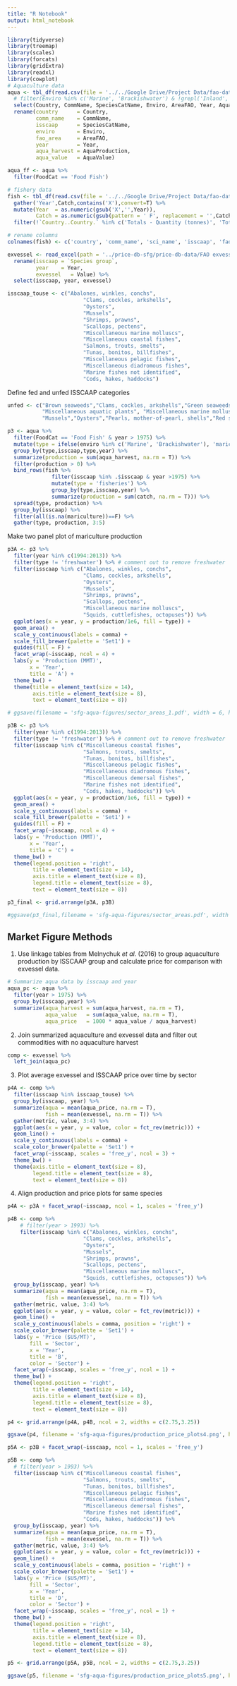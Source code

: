 ```yaml
---
title: "R Notebook"
output: html_notebook
---
```


```r
library(tidyverse)
library(treemap)
library(scales)
library(forcats)
library(gridExtra)
library(readxl)
library(cowplot)
# Aquaculture data
aqua <- tbl_df(read.csv(file = '../../Google Drive/Project Data/fao-data/FAO Aquaculture Data Final.csv', stringsAsFactors = F)) %>%
  # filter(Enviro %in% c('Marine', 'Brackishwater') & !grepl('Inland', AreaFAO)) %>%
  select(Country, CommName, SpeciesCatName, Enviro, AreaFAO, Year, AquaProduction, AquaValue, FoodCat) %>%
  rename(country      = Country,
         comm_name    = CommName,
         isscaap      = SpeciesCatName,
         enviro       = Enviro,
         fao_area     = AreaFAO,
         year         = Year,
         aqua_harvest = AquaProduction,
         aqua_value   = AquaValue)

aqua_ff <- aqua %>%
  filter(FoodCat == 'Food Fish')

# fishery data
fish <- tbl_df(read.csv(file = '../../Google Drive/Project Data/fao-data/fao_capture_50to14.csv', na.strings = c('...','0 0','-'), stringsAsFactors = F)) %>%
  gather('Year',Catch,contains('X'),convert=T) %>%
  mutate(Year  = as.numeric(gsub('X','',Year)),
         Catch = as.numeric(gsub(pattern = ' F', replacement = '',Catch))) %>%
  filter(!`Country..Country.` %in% c('Totals - Quantity (tonnes)', 'Totals - Quantity (number)'))

# rename columns
colnames(fish) <- c('country', 'comm_name', 'sci_name', 'isscaap', 'fao_area', 'fao_code', 'units', 'year', 'catch')

exvessel <- read_excel(path = '../price-db-sfg/price-db-data/FAO exvessel estimates from archives.xlsx', sheet = 1) %>%
  rename(isscaap = `Species group`,
         year    = Year, 
         exvessel   = Value) %>%
  select(isscaap, year, exvessel)

isscaap_touse <- c("Abalones, winkles, conchs",
                        "Clams, cockles, arkshells",
                        "Oysters",
                        "Mussels",
                        "Shrimps, prawns",
                        "Scallops, pectens",
                        "Miscellaneous marine molluscs",
                        "Miscellaneous coastal fishes",
                        "Salmons, trouts, smelts",
                        "Tunas, bonitos, billfishes",
                        "Miscellaneous pelagic fishes",
                        "Miscellaneous diadromous fishes",
                        "Marine fishes not identified",
                        "Cods, hakes, haddocks")
```

Define fed and unfed ISSCAAP categories

```r
unfed <- c("Brown seaweeds","Clams, cockles, arkshells","Green seaweeds",
           "Miscellaneous aquatic plants", "Miscellaneous marine molluscs",
           "Mussels","Oysters","Pearls, mother-of-pearl, shells","Red seaweeds")
```

```r
p3 <- aqua %>%
  filter(FoodCat == 'Food Fish' & year > 1975) %>%
  mutate(type = ifelse(enviro %in% c('Marine', 'Brackishwater'), 'mariculture','freshwater')) %>%
  group_by(type,isscaap,type,year) %>%
  summarize(production = sum(aqua_harvest, na.rm = T)) %>%
  filter(production > 0) %>%
  bind_rows(fish %>%
              filter(isscaap %in% .$isscaap & year >1975) %>%
              mutate(type = 'fisheries') %>%
              group_by(type,isscaap,year) %>%
              summarize(production = sum(catch, na.rm = T))) %>%
  spread(type, production) %>%
  group_by(isscaap) %>%
  filter(all(is.na(mariculture))==F) %>%
  gather(type, production, 3:5)
```

Make two panel plot of mariculture production
```r
p3A <- p3 %>%
  filter(year %in% c(1994:2013)) %>%
  filter(type != 'freshwater') %>% # comment out to remove freshwater 
  filter(isscaap %in% c("Abalones, winkles, conchs",
                        "Clams, cockles, arkshells",
                        "Oysters",
                        "Mussels",
                        "Shrimps, prawns",
                        "Scallops, pectens",
                        "Miscellaneous marine molluscs",
                        "Squids, cuttlefishes, octopuses")) %>%
  ggplot(aes(x = year, y = production/1e6, fill = type)) +
  geom_area() +
  scale_y_continuous(labels = comma) +
  scale_fill_brewer(palette = 'Set1') +
  guides(fill = F) +
  facet_wrap(~isscaap, ncol = 4) +
  labs(y = 'Production (MMT)',
       x = 'Year',
       title = 'A') +
  theme_bw() +
  theme(title = element_text(size = 14),
        axis.title = element_text(size = 8),
        text = element_text(size = 8))

# ggsave(filename = 'sfg-aqua-figures/sector_areas_1.pdf', width = 6, height = 4)
```

```r
p3B <- p3 %>%
  filter(year %in% c(1994:2013)) %>%
  filter(type != 'freshwater') %>% # comment out to remove freshwater
  filter(isscaap %in% c("Miscellaneous coastal fishes",
                        "Salmons, trouts, smelts",
                        "Tunas, bonitos, billfishes",
                        "Miscellaneous pelagic fishes",
                        "Miscellaneous diadromous fishes",
                        "Miscellaneous demersal fishes",
                        "Marine fishes not identified",
                        "Cods, hakes, haddocks")) %>%
  ggplot(aes(x = year, y = production/1e6, fill = type)) +
  geom_area() +
  scale_y_continuous(labels = comma) +
  scale_fill_brewer(palette = 'Set1') +
  guides(fill = F) +
  facet_wrap(~isscaap, ncol = 4) +
  labs(y = 'Production (MMT)',
       x = 'Year',
       title = 'C') +
  theme_bw() +
  theme(legend.position = 'right',
        title = element_text(size = 14),
        axis.title = element_text(size = 8),
        legend.title = element_text(size = 8),
        text = element_text(size = 8))

p3_final <- grid.arrange(p3A, p3B)

#ggsave(p3_final,filename = 'sfg-aqua-figures/sector_areas.pdf', width = 6, height = 8)
```


## Market Figure Methods
1. Use linkage tables from Melnychuk *et al.* (2016) to group aquaculture production by ISSCAAP group and calculate price for comparison with exvessel data.

```r
# Summarize aqua data by isscaap and year
aqua_pc <- aqua %>%
  filter(year > 1975) %>%
  group_by(isscaap,year) %>%
  summarize(aqua_harvest = sum(aqua_harvest, na.rm = T),
            aqua_value   = sum(aqua_value, na.rm = T),
            aqua_price   = 1000 * aqua_value / aqua_harvest)
```

2. Join summarized aquaculture and exvessel data and filter out commodities with no aquaculture harvest

```r
comp <- exvessel %>%
  left_join(aqua_pc)
```

3. Plot average exvessel and ISSCAAP price over time by sector
```r
p4A <- comp %>%
  filter(isscaap %in% isscaap_touse) %>%
  group_by(isscaap, year) %>%
  summarize(aqua = mean(aqua_price, na.rm = T),
            fish = mean(exvessel, na.rm = T)) %>%
  gather(metric, value, 3:4) %>%
  ggplot(aes(x = year, y = value, color = fct_rev(metric))) +
  geom_line() +
  scale_y_continuous(labels = comma) +
  scale_color_brewer(palette = 'Set1') +
  facet_wrap(~isscaap, scales = 'free_y', ncol = 3) + 
  theme_bw() +
  theme(axis.title = element_text(size = 8),
        legend.title = element_text(size = 8),
        text = element_text(size = 8))
```

4. Align production and price plots for same species

```r
p4A <- p3A + facet_wrap(~isscaap, ncol = 1, scales = 'free_y')

p4B <- comp %>%
    # filter(year > 1993) %>%
    filter(isscaap %in% c("Abalones, winkles, conchs",
                        "Clams, cockles, arkshells",
                        "Oysters",
                        "Mussels",
                        "Shrimps, prawns",
                        "Scallops, pectens",
                        "Miscellaneous marine molluscs",
                        "Squids, cuttlefishes, octopuses")) %>%
  group_by(isscaap, year) %>%
  summarize(aqua = mean(aqua_price, na.rm = T),
            fish = mean(exvessel, na.rm = T)) %>%
  gather(metric, value, 3:4) %>%
  ggplot(aes(x = year, y = value, color = fct_rev(metric))) +
  geom_line() +
  scale_y_continuous(labels = comma, position = 'right') +
  scale_color_brewer(palette = 'Set1') +
  labs(y = 'Price ($US/MT)',
       fill = 'Sector',
       x = 'Year',
       title = 'B',
       color = 'Sector') +
  facet_wrap(~isscaap, scales = 'free_y', ncol = 1) + 
  theme_bw() +
  theme(legend.position = 'right',
        title = element_text(size = 14),
        axis.title = element_text(size = 8),
        legend.title = element_text(size = 8),
        text = element_text(size = 8))

p4 <- grid.arrange(p4A, p4B, ncol = 2, widths = c(2.75,3.25))

ggsave(p4, filename = 'sfg-aqua-figures/production_price_plots4.png', height = 8, width = 6)

```

```r
p5A <- p3B + facet_wrap(~isscaap, ncol = 1, scales = 'free_y')

p5B <- comp %>%
  # filter(year > 1993) %>%
  filter(isscaap %in% c("Miscellaneous coastal fishes",
                        "Salmons, trouts, smelts",
                        "Tunas, bonitos, billfishes",
                        "Miscellaneous pelagic fishes",
                        "Miscellaneous diadromous fishes",
                        "Miscellaneous demersal fishes",
                        "Marine fishes not identified",
                        "Cods, hakes, haddocks")) %>%
  group_by(isscaap, year) %>%
  summarize(aqua = mean(aqua_price, na.rm = T),
            fish = mean(exvessel, na.rm = T)) %>%
  gather(metric, value, 3:4) %>%
  ggplot(aes(x = year, y = value, color = fct_rev(metric))) +
  geom_line() +
  scale_y_continuous(labels = comma, position = 'right') +
  scale_color_brewer(palette = 'Set1') +
  labs(y = 'Price ($US/MT)',
       fill = 'Sector',
       x = 'Year',
       title = 'D',
       color = 'Sector') +
  facet_wrap(~isscaap, scales = 'free_y', ncol = 1) + 
  theme_bw() +
  theme(legend.position = 'right',
        title = element_text(size = 14),
        axis.title = element_text(size = 8),
        legend.title = element_text(size = 8),
        text = element_text(size = 8))

p5 <- grid.arrange(p5A, p5B, ncol = 2, widths = c(2.75,3.25))

ggsave(p5, filename = 'sfg-aqua-figures/production_price_plots5.png', height = 8, width = 6)

```
